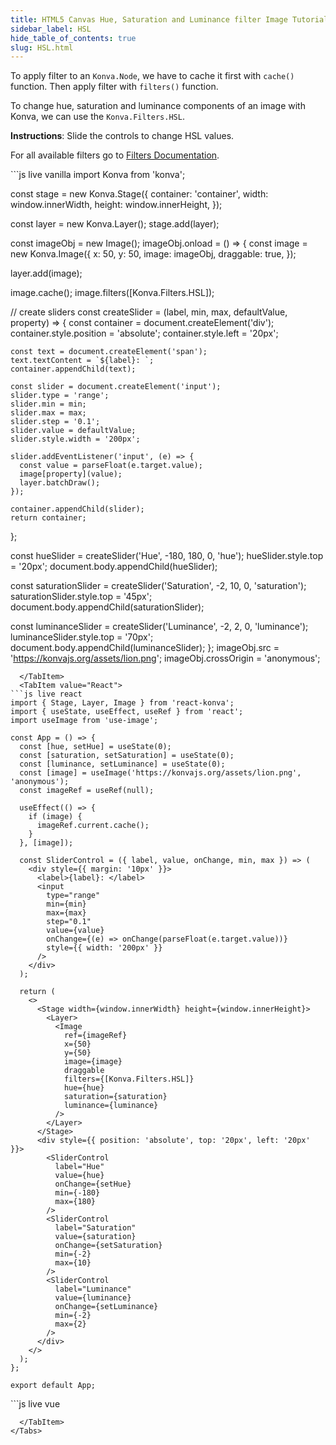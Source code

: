 ```yaml
---
title: HTML5 Canvas Hue, Saturation and Luminance filter Image Tutorial
sidebar_label: HSL
hide_table_of_contents: true
slug: HSL.html
---
```


To apply filter to an `Konva.Node`, we have to cache it first with `cache()` function. Then apply filter with `filters()` function.

To change hue, saturation and luminance components of an image with Konva, we can use the `Konva.Filters.HSL`.

**Instructions**: Slide the controls to change HSL values.

For all available filters go to [Filters Documentation](/api/Konva.Filters.html).


<Tabs>
  <TabItem value="Vanilla" default>
```js live vanilla
import Konva from 'konva';

const stage = new Konva.Stage({
  container: 'container',
  width: window.innerWidth,
  height: window.innerHeight,
});

const layer = new Konva.Layer();
stage.add(layer);

const imageObj = new Image();
imageObj.onload = () => {
  const image = new Konva.Image({
    x: 50,
    y: 50,
    image: imageObj,
    draggable: true,
  });

  layer.add(image);

  image.cache();
  image.filters([Konva.Filters.HSL]);
  
  // create sliders
  const createSlider = (label, min, max, defaultValue, property) => {
    const container = document.createElement('div');
    container.style.position = 'absolute';
    container.style.left = '20px';
    
    const text = document.createElement('span');
    text.textContent = `${label}: `;
    container.appendChild(text);
    
    const slider = document.createElement('input');
    slider.type = 'range';
    slider.min = min;
    slider.max = max;
    slider.step = '0.1';
    slider.value = defaultValue;
    slider.style.width = '200px';
    
    slider.addEventListener('input', (e) => {
      const value = parseFloat(e.target.value);
      image[property](value);
      layer.batchDraw();
    });
    
    container.appendChild(slider);
    return container;
  };

  const hueSlider = createSlider('Hue', -180, 180, 0, 'hue');
  hueSlider.style.top = '20px';
  document.body.appendChild(hueSlider);

  const saturationSlider = createSlider('Saturation', -2, 10, 0, 'saturation');
  saturationSlider.style.top = '45px';
  document.body.appendChild(saturationSlider);

  const luminanceSlider = createSlider('Luminance', -2, 2, 0, 'luminance');
  luminanceSlider.style.top = '70px';
  document.body.appendChild(luminanceSlider);
};
imageObj.src = 'https://konvajs.org/assets/lion.png';
imageObj.crossOrigin = 'anonymous';
```
  </TabItem>
  <TabItem value="React">
```js live react
import { Stage, Layer, Image } from 'react-konva';
import { useState, useEffect, useRef } from 'react';
import useImage from 'use-image';

const App = () => {
  const [hue, setHue] = useState(0);
  const [saturation, setSaturation] = useState(0);
  const [luminance, setLuminance] = useState(0);
  const [image] = useImage('https://konvajs.org/assets/lion.png', 'anonymous');
  const imageRef = useRef(null);

  useEffect(() => {
    if (image) {
      imageRef.current.cache();
    }
  }, [image]);

  const SliderControl = ({ label, value, onChange, min, max }) => (
    <div style={{ margin: '10px' }}>
      <label>{label}: </label>
      <input
        type="range"
        min={min}
        max={max}
        step="0.1"
        value={value}
        onChange={(e) => onChange(parseFloat(e.target.value))}
        style={{ width: '200px' }}
      />
    </div>
  );

  return (
    <>
      <Stage width={window.innerWidth} height={window.innerHeight}>
        <Layer>
          <Image
            ref={imageRef}
            x={50}
            y={50}
            image={image}
            draggable
            filters={[Konva.Filters.HSL]}
            hue={hue}
            saturation={saturation}
            luminance={luminance}
          />
        </Layer>
      </Stage>
      <div style={{ position: 'absolute', top: '20px', left: '20px' }}>
        <SliderControl
          label="Hue"
          value={hue}
          onChange={setHue}
          min={-180}
          max={180}
        />
        <SliderControl
          label="Saturation"
          value={saturation}
          onChange={setSaturation}
          min={-2}
          max={10}
        />
        <SliderControl
          label="Luminance"
          value={luminance}
          onChange={setLuminance}
          min={-2}
          max={2}
        />
      </div>
    </>
  );
};

export default App;
```
  </TabItem>
  <TabItem value="Vue">
```js live vue
<template>
  <div>
    <v-stage :config="stageSize">
      <v-layer>
        <v-image
          ref="imageNode"
          :config="{
            x: 50,
            y: 50,
            image: image,
            draggable: true,
            filters: [Konva.Filters.HSL],
            hue: hslValues.hue,
            saturation: hslValues.saturation,
            luminance: hslValues.luminance,
          }"
        />
      </v-layer>
    </v-stage>
    <div style="position: absolute; top: 20px; left: 20px">
      <div v-for="control in controls" :key="control.label" style="margin: 10px">
        <label>{{ control.label }}: </label>
        <input
          type="range"
          :min="control.min"
          :max="control.max"
          step="0.1"
          :value="control.value"
          @input="(e) => updateValue(control.prop, parseFloat(e.target.value))"
          style="width: 200px"
        />
      </div>
    </div>
  </div>
</template>

<script setup>
import { ref, computed, watch, nextTick } from 'vue';
import { useImage } from 'vue-konva';
import Konva from 'konva';

const stageSize = {
  width: window.innerWidth,
  height: window.innerHeight,
};

const imageNode = ref(null);
const [image] = useImage('https://konvajs.org/assets/lion.png', 'anonymous');

const hslValues = ref({
  hue: 0,
  saturation: 0,
  luminance: 0,
});

const controls = computed(() => [
  { label: 'Hue', prop: 'hue', min: -180, max: 180, value: hslValues.value.hue },
  { label: 'Saturation', prop: 'saturation', min: -2, max: 10, value: hslValues.value.saturation },
  { label: 'Luminance', prop: 'luminance', min: -2, max: 2, value: hslValues.value.luminance },
]);

const updateValue = (prop, value) => {
  hslValues.value[prop] = value;
};

watch(image, async (newImage) => {
  if (newImage) {
    await nextTick();
    imageNode.value.getNode().cache();
  }
});
</script>
```
  </TabItem>
</Tabs>
